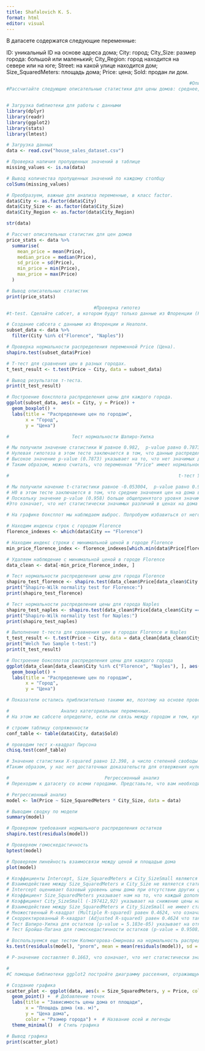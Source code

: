 ---
title: Shafalovich K. S.
format: html
editor: visual
---

В датасете содержатся следующие переменные:

ID: уникальный ID на основе адреса дома; City: город; City_Size: размер города: большой или маленький; City_Region: город находится на севере или на юге; Street: на какой улице находится дом; Size_SquaredMeters: площадь дома; Price: цена; Sold: продан ли дом.

```{r}
                                                                   #Описательные статистики
#Рассчитайте следующие описательные статистики для цены домов: среднее, медиана, стандартное отклонение, минимум и максимум.
```

```{r}

```

```{r}
# Загрузка библиотеки для работы с данными
library(dplyr)
library(readr)
library(ggplot2)
library(stats)
library(lmtest)
```

```{r}
# Загрузка данных
data <- read.csv("house_sales_dataset.csv")
```

```{r}
# Проверка наличия пропущенных значений в таблице
missing_values <- is.na(data)

# Вывод количества пропущенных значений по каждому столбцу
colSums(missing_values)
```

```{r}
# Преобразуем, важные для анализа переменные, в класс factor.
data$City <- as.factor(data$City)
data$City_Size <- as.factor(data$City_Size)
data$City_Region <- as.factor(data$City_Region)
```

```{r}
str(data)
```

```{r}
# Рассчет описательных статистик для цен домов
price_stats <- data %>%
  summarise(
    mean_price = mean(Price),
    median_price = median(Price),
    sd_price = sd(Price),
    min_price = min(Price),
    max_price = max(Price)
  )

# Вывод описательных статистик
print(price_stats)
```

```{r}
                                #Проверка гипотез
#t-test. Сделайте сабсет, в котором будут только данные из Флоренции (Florence) и Неаполя (Naples). Следующее задание нужно выполнить на этом сабсете. C помощью t-теста, проверьте гипотезу о том, что цена отличается в зависимости от города, где расположен дом. Убедитесь, что переменная Цена распределена нормально. Проинтерпретируйте результаты t-теста. Постройте боксплот распределения цены для каждого города.
```

```{r}
# Создание сабсета с данными из Флоренции и Неаполя.
subset_data <- data %>%
  filter(City %in% c("Florence", "Naples"))

# Проверка нормальности распределения переменной Price (Цена).
shapiro.test(subset_data$Price)

# T-тест для сравнения цен в разных городах.
t_test_result <- t.test(Price ~ City, data = subset_data)

# Вывод результатов т-теста.
print(t_test_result)

# Построение боксплота распределения цены для каждого города.
ggplot(subset_data, aes(x = City, y = Price)) +
  geom_boxplot() +
  labs(title = "Распределение цен по городам",
       x = "Город",
       y = "Цена")
```

```{r}
#                       Тест нормальности Шапиро-Уилка

# Мы получили значение статистики W равное 0.982,  p-value равно 0.7873.
# Нулевая гипотеза в этом тесте заключается в том, что данные распределены нормально
# Высокое значение p-value (0.7873) указывает на то, что нет значимых доказательств против нулевой гипотезы, что данные распределены нормально.
# Таким образом, можно считать, что переменная "Price" имеет нормальное распределение
```

```{r}
#                                                              t-тест Уэлча

# Мы получили начение t-статистики равное -0.053004,  p-value равно 0.958.
# H0 в этом тесте заключается в том, что средние значения цен на дома в городах Флоренции и Неаполя равны.
# Поскольку значение p-value (0.958) больше общепринятого уровня значимости 0.05, нет достаточных доказательств для отвержения нулевой гипотезы.
#Это означает, что нет статистически значимых различий в ценах на дома между городами Флоренцией и Неаполем.
```

```{r}
# На графике боксплот мы наблюдаем выброс. Попробуем избавиться от него и посмотреть как изменятся результаты.
```

```{r}

# Находим индексы строк с городом Florence
florence_indexes <- which(data$City == "Florence")

# Находим индекс строки с минимальной ценой в городе Florence
min_price_florence_index <- florence_indexes[which.min(data$Price[florence_indexes])]

# Удаляем наблюдение с минимальной ценой в городе Florence
data_clean <- data[-min_price_florence_index, ]
```

```{r}
# Тест нормальности распределения цены для города Florence
shapiro_test_florence <- shapiro.test(data_clean$Price[data_clean$City == "Florence"])
print("Shapiro-Wilk normality test for Florence:")
print(shapiro_test_florence)

# Тест нормальности распределения цены для города Naples
shapiro_test_naples <- shapiro.test(data_clean$Price[data_clean$City == "Naples"])
print("Shapiro-Wilk normality test for Naples:")
print(shapiro_test_naples)

# Выполнение t-теста для сравнения цен в городах Florence и Naples
t_test_result <- t.test(Price ~ City, data = data_clean[data_clean$City %in% c("Florence", "Naples"), ])
print("Welch Two Sample t-test:")
print(t_test_result)

# Построение боксплотов распределения цены для каждого города
ggplot(data_clean[data_clean$City %in% c("Florence", "Naples"), ], aes(x = City, y = Price)) +
  geom_boxplot() +
  labs(title = "Распределение цен по городам",
       x = "Город",
       y = "Цена")
```

```{r}
# Показатели остались приблизительно такими же, поэтому на основе проведенного анализа можно также сделать вывод, что нет статистически значимых различий в ценах на дома между городами Florence и Naples (этот выброс можно было и не удалять).
```

```{r}
#                   Анализ категориальных переменных. 
# На этом же сабсете определите, если ли связь между городом и тем, куплен ли дом с помощью критерия Хи-квадрат Пирсона. Проинтерпретируйте результаты теста.
```

```{r}
# строим таблицу сопряженности
conf_table <- table(data$City, data$Sold)

# проводим тест х-квадрат Пирсона
chisq.test(conf_table)
```

```{r}
# Значение статистики X-squared равно 12.398, а число степеней свободы (df) равно 11, p-value составляет 0.3345.
#Таким образом, у нас нет достаточных доказательств для отвержения нулевой гипотезы о том, что нет связи между городом и фактом покупки дома, на уровне значимости 0.05. Это означает, что нет статистически значимой связи между местоположением дома (городом) и тем, был ли дом продан или нет в городах Флоренция и Неаполь.

```

```{r}
#                                   Регрессионный анализ
# Переходим к датасету со всеми городами. Представьте, что вам необходимо сделать регрессионный анализ, чтобы проверить, является ли размер города и площадь дома значимыми предикторами цены дома. Постройте модель, проверяющую эффект размера города и площади дома, а также их взаимодействие. Учитывайте, что в датасете несколько измерений в одном и том же городе. Проинтерпретируйте результаты модели. Проверьте требования нормального распределения остатков, гомоскедастичности, а также линейности взаимосвязи между ценой и площадью дома.


```

```{r}
# Регрессионный анализ
model <- lm(Price ~ Size_SquaredMeters * City_Size, data = data)

# Выводим сводку по модели
summary(model)

# Проверяем требования нормального распределения остатков
shapiro.test(residuals(model))

# Проверяем гомоскедастичность
bptest(model)

# Проверяем линейность взаимосвязи между ценой и площадью дома
plot(model)
```

```{r}

# Коэффициенты Intercept, Size_SquaredMeters и City_SizeSmall являются статистически значимыми (p-value < 0.05), что указывает на их влияние на цену дома.
# Взаимодействие между Size_SquaredMeters и City_Size не является статистически значимым (p-value > 0.05).
# Intercept оценивает базовый уровень цены дома при отсутствии других факторов.
# Коэффициент Size_SquaredMeters указывает нам на то, что каждый дополнительный квадратный метр площади дома в среднем увеличивает цену на 945.50 единиц.
# Коэффициент City_SizeSmall (-197412,92) указывает на снижение цены на дом в небольших городах по сравнению с большими городами.
# Взаимодействие между Size_SquaredMeters и City_SizeSmall не имеет статистически значимого влияния на цену дома.
# Множественный R-квадрат (Multiple R-squared) равен 0.4624, что означает, что примерно 45.86% вариации в цене дома объясняется выбранными независимыми переменными.
# Скорректированный R-квадрат (Adjusted R-squared) равен 0.4624 что также учитывает количество независимых переменных.
# Тест Шапиро-Уилка для остатков (p-value = 5.183e-05) указывает на отклонение остатков от нормального распределения.
# Тест Бройша-Пагана для гомоскедастичности остатков (p-value = 0.9508) не позволяет отвергнуть нулевую гипотезу, что остатки гомоскедастичны.
```

```{r}
# Воспользуемся еще тестом Колмогорова-Смирнова на нормальность распределения остатков
ks.test(residuals(model), "pnorm", mean = mean(residuals(model)), sd = sd(residuals(model)))

```

```{r}
# P-значение составляет 0.1663, что означает, что нет статистически значимых доказательств против того, что остатки следуют нормальному распределению.
```

```{r}
#                                                                      Визуализация данных
#С помощью библиотеки ggplot2 постройте диаграмму рассеяния, отражающую взаимосвязь площади дома и цены. Цветом отметьте размер города. Добавьте к графику название, подпишите оси и легенду.

```

```{r}

# Создание графика
scatter_plot <- ggplot(data, aes(x = Size_SquaredMeters, y = Price, color = City_Size)) +
  geom_point() +  # Добавление точек
  labs(title = "Зависимость цены дома от площади",
       x = "Площадь дома (кв. м)",
       y = "Цена дома",
       color = "Размер города") +  # Название осей и легенды
  theme_minimal()  # Стиль графика

# Вывод графика
print(scatter_plot)
```
